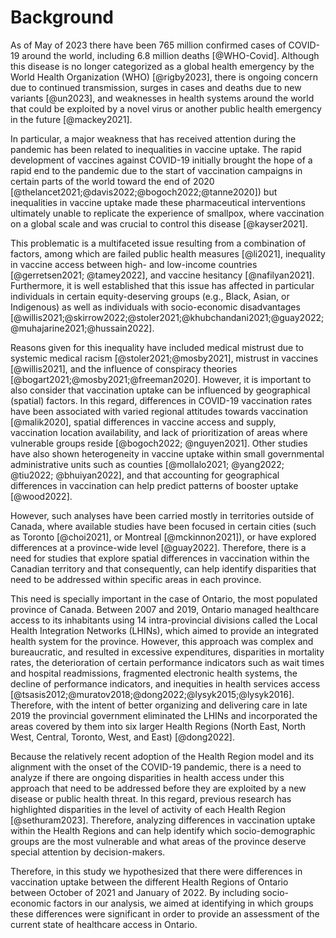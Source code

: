 # Background

As of May of 2023 there have been 765 million confirmed cases of COVID-19 around the world, including 6.8 million deaths [@WHO-Covid]. Although this disease is no longer categorized as a global health emergency by the World Health Organization (WHO) [@rigby2023], there is ongoing concern due to continued transmission, surges in cases and deaths due to new variants [@un2023], and weaknesses in health systems around the world that could be exploited by a novel virus or another public health emergency in the future [@mackey2021].

In particular, a major weakness that has received attention during the pandemic has been related to inequalities in vaccine uptake. The rapid development of vaccines against COVID-19 initially brought the hope of a rapid end to the pandemic due to the start of vaccination campaigns in certain parts of the world toward the end of 2020 [@thelancet2021;@davis2022;@bogoch2022;@tanne2020]) but inequalities in vaccine uptake made these pharmaceutical interventions ultimately unable to replicate the experience of smallpox, where vaccination on a global scale and was crucial to control this disease [@kayser2021].

This problematic is a multifaceted issue resulting from a combination of factors, among which are failed public health measures [@li2021], inequality in vaccine access between high- and low-income countries [@gerretsen2021; @tamey2022], and vaccine hesitancy [@nafilyan2021]. Furthermore, it is well established that this issue has affected in particular individuals in certain equity-deserving groups (e.g., Black, Asian, or Indigenous) as well as individuals with socio-economic disadvantages [@willis2021;@skirrow2022;@stoler2021;@khubchandani2021;@guay2022;@muhajarine2021;@hussain2022]. 

Reasons given for this inequality have included medical mistrust due to systemic medical racism [@stoler2021;@mosby2021], mistrust in vaccines [@willis2021], and the influence of conspiracy theories [@bogart2021;@mosby2021;@freeman2020].  However, it is important to  also consider that vaccination uptake can be influenced by geographical (spatial) factors. In this regard, differences in COVID-19 vaccination rates have been associated with varied regional attitudes towards vaccination [@malik2020], spatial differences in vaccine access and supply, vaccination location availability, and lack of prioritization of areas where vulnerable groups reside [@bogoch2022; @nguyen2021]. Other studies have also shown heterogeneity in vaccine uptake within small governmental administrative units such as counties [@mollalo2021; @yang2022; @tiu2022; @bhuiyan2022], and that accounting for geographical differences in vaccination can help predict patterns of booster uptake [@wood2022]. 

However, such analyses have been carried mostly in territories outside of Canada, where available studies have been focused in certain cities (such as Toronto [@choi2021], or Montreal [@mckinnon2021]), or have explored differences at a province-wide level [@guay2022]. Therefore, there is a need for studies that explore spatial differences in vaccination within the Canadian territory and that consequently, can help identify disparities that need to be addressed within specific areas in each province.

This need is specially important in the case of Ontario, the most populated province of Canada. Between 2007 and 2019, Ontario managed healthcare access to its inhabitants using 14 intra-provincial divisions called the Local Health Integration Networks (LHINs), which aimed to provide an integrated health system for the province. However, this approach was complex and bureaucratic, and resulted in excessive expenditures, disparities in mortality rates, the deterioration of certain performance indicators such as wait times and hospital readmissions, fragmented electronic health systems, the decline of performance indicators, and inequities in health services access [@tsasis2012;@muratov2018;@dong2022;@lysyk2015;@lysyk2016]. Therefore, with the intent of better organizing and delivering care in late 2019 the provincial government eliminated the LHINs and incorporated the areas covered by them into six larger Health Regions (North East, North West, Central, Toronto, West, and East) [@dong2022]. 

Because the relatively recent adoption of the Health Region model and its alignment with the onset of the COVID-19 pandemic, there is a need to analyze if there are ongoing disparities in health access under this approach that need to be addressed before they are exploited by a new disease or public health threat. In this regard, previous research has highlighted disparities in the level of activity of each Health Region [@sethuram2023]. Therefore, analyzing differences in vaccination uptake within the Health Regions and can help identify which socio-demographic groups are the most vulnerable and what areas of the province deserve special attention by decision-makers. 

Therefore, in this study we hypothesized that there were differences in vaccination uptake between the different Health Regions of Ontario between October of 2021 and January of 2022. By including socio-economic factors in our analysis, we aimed at identifying in which groups these differences were significant in order to provide an assessment of the current state of healthcare access in Ontario.
